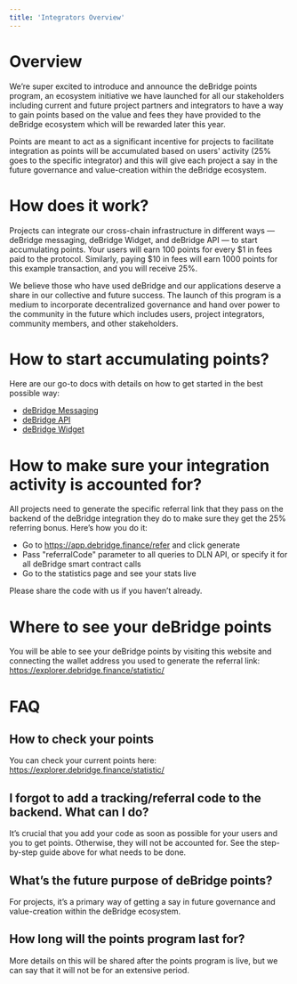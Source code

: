 ```yaml
---
title: 'Integrators Overview'
---
```


# Overview
We’re super excited to introduce and announce the deBridge points program, an ecosystem initiative we have launched for all our stakeholders including
current and future project partners and integrators to have a way to gain points based on the value and fees they have provided to the deBridge
ecosystem which will be rewarded later this year. 

Points are meant to act as a significant incentive for projects to facilitate integration as points will be accumulated based on users' activity (25%
goes to the specific integrator) and this will give each project a say in the future governance and value-creation within the deBridge ecosystem. 

# How does it work? 
Projects can integrate our cross-chain infrastructure in different ways — deBridge messaging, deBridge Widget, and deBridge API — to start
accumulating points. Your users will earn 100 points for every \$1 in fees paid to the protocol. Similarly, paying \$10 in fees will earn 1000 points
for this example transaction, and you will receive 25%. 

We believe those who have used deBridge and our applications deserve a share in our collective and future success. The launch of this program is a
medium to incorporate decentralized governance and hand over power to the community in the future which includes users, project integrators, community
members, and other stakeholders. 

# How to start accumulating points? 
Here are our go-to docs with details on how to get started in the best possible way: 
- [deBridge Messaging](/dmp-dropdown/dmp/protocol-overview) 
- [deBridge API](/dln-dropdown/integration-guidelines/api/creating-order/quick-start) 
- [deBridge Widget](/dln-dropdown/widget/deBridge-widget) 

# How to make sure your integration activity is accounted for?
All projects need to generate the specific referral link that they pass on the backend of the deBridge integration they do to make sure they get the
25% referring bonus. Here’s how you do it: 
- Go to https://app.debridge.finance/refer and click generate
- Pass "referralCode" parameter to all queries to DLN API, or specify it for all deBridge smart contract calls
- Go to the statistics page and see your stats live

<Tip> Please share the code with us if you haven’t already. </Tip>

# Where to see your deBridge points
You will be able to see your deBridge points by visiting this website and connecting the wallet address you used to generate the referral link:
https://explorer.debridge.finance/statistic/ 

# FAQ
## How to check your points
You can check your current points here: https://explorer.debridge.finance/statistic/ 

## I forgot to add a tracking/referral code to the backend. What can I do? 

It’s crucial that you add your code as soon as possible for your users and you to get points. Otherwise, they will not be accounted for. See the
step-by-step guide above for what needs to be done. 

## What’s the future purpose of deBridge points? 

For projects, it’s a primary way of getting a say in future governance and value-creation within the deBridge ecosystem. 

## How long will the points program last for? 

More details on this will be shared after the points program is live, but we can say that it will not be for an extensive period.